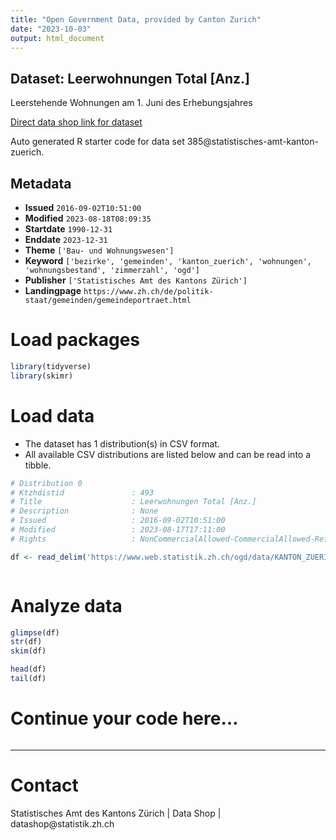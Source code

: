 ```yaml
---
title: "Open Government Data, provided by Canton Zurich"
date: "2023-10-03"
output: html_document
---
```


## Dataset: Leerwohnungen Total [Anz.]

Leerstehende Wohnungen am 1. Juni des Erhebungsjahres

[Direct data shop link for dataset](https://www.zh.ch/de/politik-staat/opendata.zhweb-noredirect.zhweb-cache.html#/datasets/385@statistisches-amt-kanton-zuerich)

Auto generated R starter code for data set 385@statistisches-amt-kanton-zuerich.

## Metadata

- **Issued** `2016-09-02T10:51:00`
- **Modified** `2023-08-18T08:09:35`
- **Startdate** `1990-12-31`
- **Enddate** `2023-12-31`
- **Theme** `['Bau- und Wohnungswesen']`
- **Keyword** `['bezirke', 'gemeinden', 'kanton_zuerich', 'wohnungen', 'wohnungsbestand', 'zimmerzahl', 'ogd']`
- **Publisher** `['Statistisches Amt des Kantons Zürich']`
- **Landingpage** `https://www.zh.ch/de/politik-staat/gemeinden/gemeindeportraet.html`


# Load packages

```r

library(tidyverse)
library(skimr)

```

# Load data

-   The dataset has 1 distribution(s) in CSV format.
-   All available CSV distributions are listed below and can be read into a tibble.

```r

# Distribution 0
# Ktzhdistid               : 493
# Title                    : Leerwohnungen Total [Anz.]
# Description              : None
# Issued                   : 2016-09-02T10:51:00
# Modified                 : 2023-08-17T17:11:00
# Rights                   : NonCommercialAllowed-CommercialAllowed-ReferenceRequired

df <- read_delim('https://www.web.statistik.zh.ch/ogd/data/KANTON_ZUERICH_381.csv')



```

# Analyze data

```r

glimpse(df)
str(df)
skim(df)

head(df)
tail(df)

```

# Continue your code here...

```r

```

------------------------------------------------------------------------

# Contact

Statistisches Amt des Kantons Zürich | Data Shop | datashop@statistik.zh.ch
